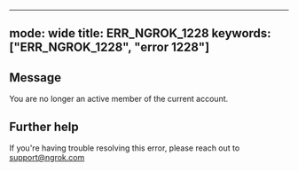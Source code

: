 
---
mode: wide
title: ERR_NGROK_1228
keywords: ["ERR_NGROK_1228", "error 1228"]
---

## Message
You are no longer an active member of the current account.




## Further help
If you're having trouble resolving this error, please reach out to [support@ngrok.com](mailto:support@ngrok.com?subject=Help%20with%20ERR_NGROK_1228)

